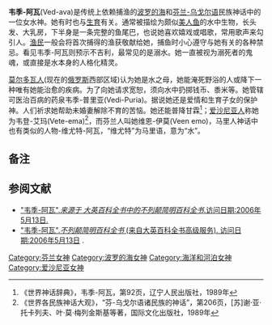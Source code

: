 '''韦季-阿瓦'''(Ved-ava)是传统上依赖捕渔的[[波罗的人|波罗的海]]和[[芬兰-乌戈尔语|芬兰-乌戈尔语]]民族神话中的一位女水神。她有时也与[[生育|生育]]有关。通常被描绘为颇似[[美人鱼|美人鱼]]的水中生物，长头发、大乳房，下半身是一条完整的鱼尾巴，也说她喜欢嬉戏或唱歌，常用歌声来勾引人。[[渔民|渔民]]一般会将首次捕得的渔获敬献给她，捕鱼时小心遵守与她有关的各种禁忌。看见韦季-阿瓦则预示不吉利，最常见的是溺水。她一直被视为溺死者的鬼魂，或直接是水本身的人格化精灵。

[[莫尔多瓦人|莫尔多瓦人]](现在的[[俄罗斯|俄罗斯]]西部区域)认为她是水之母，她能淹死野浴的人或降下一种唯有她能治愈的疾病。为了向她请求宽恕，须向水中扔掷钱币、黍米等。她管辖可医治百病的药泉韦季-普里亚(Vedi-Puria)。据说她还是爱情和生育子女的保护神。人们祈求她帮助未婚妻解除不育的苦恼。她还能普降甘霖<ref>《世界神话辞典》，韦季-阿瓦，第92页，辽宁人民出版社，1989年</ref>；[[爱沙尼亚人|爱沙尼亚人]]称她为韦登-艾玛(Vete-ema)<ref>《世界各民族神话大观》，“芬-乌戈尔语诸民族的神话”，第206页，[苏]谢·亚·托卡列夫、叶·莫·梅列金斯基等著，国际文化出版社，1989年</ref>，而芬兰人叫她维恩-伊莫(Veen emo)，马里人神话中也有类似的人物-维尤特-阿瓦，“维尤特”为马里语，意为“水”。

==备注==
{{reflist}}

==参阅文献==
* [https://web.archive.org/web/20061121014346/http://concise.britannica.com/ebc/article-9381846/Ved-ava "韦季-阿瓦".''来源于 大英百科全书中的不列颠简明百科全书''.访问日期:2006年5月13日.]
* [http://wwwa.britannica.com/eb/article-9074938 "韦季-阿瓦".''不列颠简明百科全书'' (来自大英百科全书高级服务). 访问日期:2006年5月13日] {{Webarchive|url=https://archive.is/20130118162046/http://wwwa.britannica.com/eb/article-9074938 |date=2013年1月18日 }}.

[[Category:芬兰女神|Category:芬兰女神]]
[[Category:波罗的海女神|Category:波罗的海女神]]
[[Category:海洋和河泊女神|Category:海洋和河泊女神]]
[[Category:爱沙尼亚女神|Category:爱沙尼亚女神]]